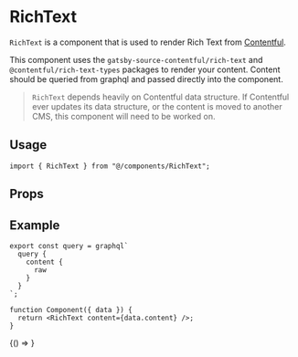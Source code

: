 
<Meta title="components/RichText" component={RichText} />

# RichText

`RichText` is a component that is used to render Rich Text from [Contentful](https://www.contentful.com/).

This component uses the `gatsby-source-contentful/rich-text` and `@contentful/rich-text-types` packages to render your content. Content should be queried from graphql and passed directly into the component.

> `RichText` depends heavily on Contentful data structure. If Contentful ever updates its data structure, or the content is moved to another CMS, this component will need to be worked on.

## Usage

```tsx
import { RichText } from "@/components/RichText";
```

## Props

<ArgsTable component={RichText} />

## Example

```tsx
export const query = graphql`
  query {
    content {
      raw
    }
  }
`;

function Component({ data }) {
  return <RichText content={data.content} />;
}
```

<Canvas>
  <Story name="Default">{() => <RichText content={mockContent} />}</Story>
</Canvas>
